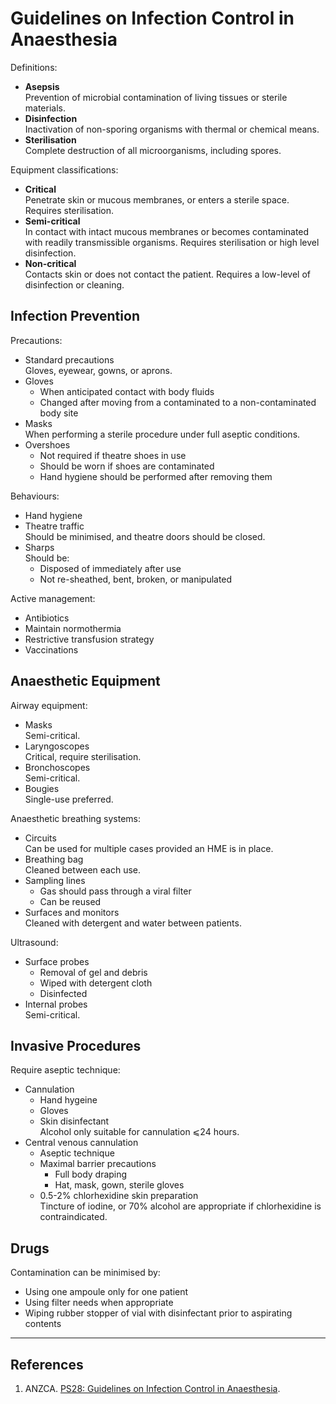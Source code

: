 # Guidelines on Infection Control in Anaesthesia


Definitions:

* **Asepsis**\
Prevention of microbial contamination of living tissues or sterile materials.
* **Disinfection**\
Inactivation of non-sporing organisms with thermal or chemical means.
* **Sterilisation**\
Complete destruction of all microorganisms, including spores.

Equipment classifications:

* **Critical**\
Penetrate skin or mucous membranes, or enters a sterile space. Requires sterilisation.
* **Semi-critical**\
In contact with intact mucous membranes or becomes contaminated with readily transmissible organisms. Requires sterilisation or high level disinfection.
* **Non-critical**\
Contacts skin or does not contact the patient. Requires a low-level of disinfection or cleaning.

## Infection Prevention

Precautions:

* Standard precautions\
Gloves, eyewear, gowns, or aprons.
* Gloves\
	* When anticipated contact with body fluids
	* Changed after moving from a contaminated to a non-contaminated body site
* Masks\
When performing a sterile procedure under full aseptic conditions.
* Overshoes
	* Not required if theatre shoes in use
	* Should be worn if shoes are contaminated
	* Hand hygiene should be performed after removing them

Behaviours:

* Hand hygiene\
* Theatre traffic\
Should be minimised, and theatre doors should be closed.
* Sharps\
Should be:
	* Disposed of immediately after use
	* Not re-sheathed, bent, broken, or manipulated

Active management:

* Antibiotics
* Maintain normothermia
* Restrictive transfusion strategy
* Vaccinations


## Anaesthetic Equipment

Airway equipment:

* Masks\
Semi-critical.
* Laryngoscopes\
Critical, require sterilisation.
* Bronchoscopes\
Semi-critical.
* Bougies\
Single-use preferred.


Anaesthetic breathing systems:

* Circuits\
Can be used for multiple cases provided an HME is in place.
* Breathing bag\
Cleaned between each use.
* Sampling lines\
	* Gas should pass through a viral filter
	* Can be reused
* Surfaces and monitors\
Cleaned with detergent and water between patients.

Ultrasound:

* Surface probes
	* Removal of gel and debris
	* Wiped with detergent cloth
	* Disinfected
* Internal probes\
Semi-critical.

## Invasive Procedures

Require aseptic technique:

* Cannulation
	* Hand hygeine
	* Gloves
	* Skin disinfectant\
	Alcohol only suitable for cannulation ⩽24 hours.
* Central venous cannulation
	* Aseptic technique
	* Maximal barrier precautions\
		* Full body draping
		* Hat, mask, gown, sterile gloves
	* 0.5-2% chlorhexidine skin preparation\
	Tincture of iodine, or 70% alcohol are appropriate if chlorhexidine is contraindicated.

## Drugs

Contamination can be minimised by:

* Using one ampoule only for one patient
* Using filter needs when appropriate
* Wiping rubber stopper of vial with disinfectant prior to aspirating contents


---

## References

1. ANZCA. [PS28: Guidelines on Infection Control in Anaesthesia](http://www.anzca.edu.au/documents/ps08-2015-statement-on-the-assistant-for-the-anaes.pdf).
